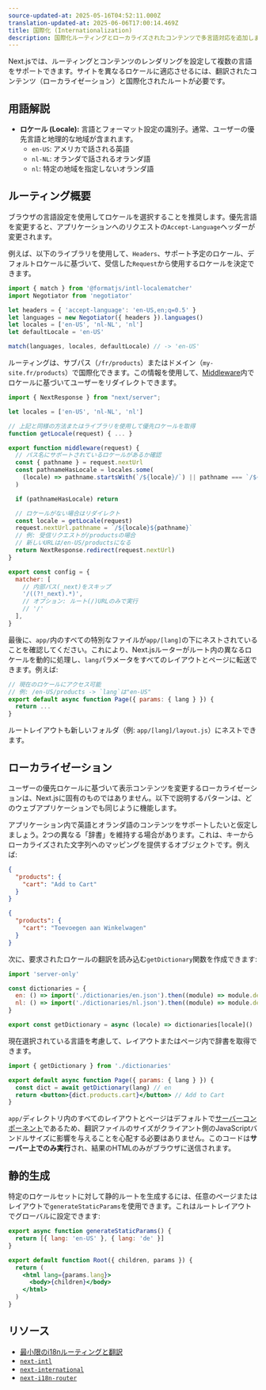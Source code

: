 ```yaml
---
source-updated-at: 2025-05-16T04:52:11.000Z
translation-updated-at: 2025-06-06T17:00:14.469Z
title: 国際化 (Internationalization)
description: 国際化ルーティングとローカライズされたコンテンツで多言語対応を追加します。
---
```


Next.jsでは、ルーティングとコンテンツのレンダリングを設定して複数の言語をサポートできます。サイトを異なるロケールに適応させるには、翻訳されたコンテンツ（ローカライゼーション）と国際化されたルートが必要です。

## 用語解説

- **ロケール (Locale):** 言語とフォーマット設定の識別子。通常、ユーザーの優先言語と地理的な地域が含まれます。
  - `en-US`: アメリカで話される英語
  - `nl-NL`: オランダで話されるオランダ語
  - `nl`: 特定の地域を指定しないオランダ語

## ルーティング概要

ブラウザの言語設定を使用してロケールを選択することを推奨します。優先言語を変更すると、アプリケーションへのリクエストの`Accept-Language`ヘッダーが変更されます。

例えば、以下のライブラリを使用して、`Headers`、サポート予定のロケール、デフォルトロケールに基づいて、受信した`Request`から使用するロケールを決定できます。

```js filename="middleware.js"
import { match } from '@formatjs/intl-localematcher'
import Negotiator from 'negotiator'

let headers = { 'accept-language': 'en-US,en;q=0.5' }
let languages = new Negotiator({ headers }).languages()
let locales = ['en-US', 'nl-NL', 'nl']
let defaultLocale = 'en-US'

match(languages, locales, defaultLocale) // -> 'en-US'
```

ルーティングは、サブパス（`/fr/products`）またはドメイン（`my-site.fr/products`）で国際化できます。この情報を使用して、[Middleware](/docs/app/building-your-application/routing/middleware)内でロケールに基づいてユーザーをリダイレクトできます。

```js filename="middleware.js"
import { NextResponse } from "next/server";

let locales = ['en-US', 'nl-NL', 'nl']

// 上記と同様の方法またはライブラリを使用して優先ロケールを取得
function getLocale(request) { ... }

export function middleware(request) {
  // パス名にサポートされているロケールがあるか確認
  const { pathname } = request.nextUrl
  const pathnameHasLocale = locales.some(
    (locale) => pathname.startsWith(`/${locale}/`) || pathname === `/${locale}`
  )

  if (pathnameHasLocale) return

  // ロケールがない場合はリダイレクト
  const locale = getLocale(request)
  request.nextUrl.pathname = `/${locale}${pathname}`
  // 例: 受信リクエストが/productsの場合
  // 新しいURLは/en-US/productsになる
  return NextResponse.redirect(request.nextUrl)
}

export const config = {
  matcher: [
    // 内部パス(_next)をスキップ
    '/((?!_next).*)',
    // オプション: ルート(/)URLのみで実行
    // '/'
  ],
}
```

最後に、`app/`内のすべての特別なファイルが`app/[lang]`の下にネストされていることを確認してください。これにより、Next.jsルーターがルート内の異なるロケールを動的に処理し、`lang`パラメータをすべてのレイアウトとページに転送できます。例えば:

```jsx filename="app/[lang]/page.js"
// 現在のロケールにアクセス可能
// 例: /en-US/products -> `lang`は"en-US"
export default async function Page({ params: { lang } }) {
  return ...
}
```

ルートレイアウトも新しいフォルダ（例: `app/[lang]/layout.js`）にネストできます。

## ローカライゼーション

ユーザーの優先ロケールに基づいて表示コンテンツを変更するローカライゼーションは、Next.jsに固有のものではありません。以下で説明するパターンは、どのウェブアプリケーションでも同じように機能します。

アプリケーション内で英語とオランダ語のコンテンツをサポートしたいと仮定しましょう。2つの異なる「辞書」を維持する場合があります。これは、キーからローカライズされた文字列へのマッピングを提供するオブジェクトです。例えば:

```json filename="dictionaries/en.json"
{
  "products": {
    "cart": "Add to Cart"
  }
}
```

```json filename="dictionaries/nl.json"
{
  "products": {
    "cart": "Toevoegen aan Winkelwagen"
  }
}
```

次に、要求されたロケールの翻訳を読み込む`getDictionary`関数を作成できます:

```jsx filename="app/[lang]/dictionaries.js"
import 'server-only'

const dictionaries = {
  en: () => import('./dictionaries/en.json').then((module) => module.default),
  nl: () => import('./dictionaries/nl.json').then((module) => module.default),
}

export const getDictionary = async (locale) => dictionaries[locale]()
```

現在選択されている言語を考慮して、レイアウトまたはページ内で辞書を取得できます。

```jsx filename="app/[lang]/page.js"
import { getDictionary } from './dictionaries'

export default async function Page({ params: { lang } }) {
  const dict = await getDictionary(lang) // en
  return <button>{dict.products.cart}</button> // Add to Cart
}
```

`app/`ディレクトリ内のすべてのレイアウトとページはデフォルトで[サーバーコンポーネント](/docs/app/building-your-application/rendering/server-components)であるため、翻訳ファイルのサイズがクライアント側のJavaScriptバンドルサイズに影響を与えることを心配する必要はありません。このコードは**サーバー上でのみ実行**され、結果のHTMLのみがブラウザに送信されます。

## 静的生成

特定のロケールセットに対して静的ルートを生成するには、任意のページまたはレイアウトで`generateStaticParams`を使用できます。これはルートレイアウトでグローバルに設定できます:

```jsx filename="app/[lang]/layout.js"
export async function generateStaticParams() {
  return [{ lang: 'en-US' }, { lang: 'de' }]
}

export default function Root({ children, params }) {
  return (
    <html lang={params.lang}>
      <body>{children}</body>
    </html>
  )
}
```

## リソース

- [最小限のi18nルーティングと翻訳](https://github.com/vercel/next.js/tree/canary/examples/app-dir-i18n-routing)
- [`next-intl`](https://next-intl-docs.vercel.app/docs/next-13)
- [`next-international`](https://github.com/QuiiBz/next-international)
- [`next-i18n-router`](https://github.com/i18nexus/next-i18n-router)